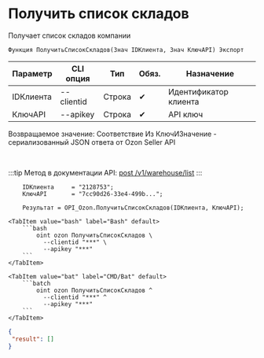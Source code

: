 ﻿---
sidebar_position: 1
---


# Получить список складов
 Получает список складов компании



`Функция ПолучитьСписокСкладов(Знач IDКлиента, Знач КлючAPI) Экспорт`

  | Параметр | CLI опция | Тип | Обяз. | Назначение |
  |-|-|-|-|-|
  | IDКлиента | --clientid | Строка | &#x2714; | Идентификатор клиента |
  | КлючAPI | --apikey | Строка | &#x2714; | API ключ |

  
  Возвращаемое значение:   Соответствие Из КлючИЗначение - сериализованный JSON ответа от Ozon Seller API

<br/>

:::tip
Метод в документации API: [post /v1/warehouse/list](https://docs.ozon.ru/api/seller/#operation/WarehouseAPI_WarehouseList)
:::
<br/>


```bsl title="Пример использования для 1С:Предприятие/OneScript"
    IDКлиента     = "2128753";
    КлючAPI       = "7cc90d26-33e4-499b...";

    Результат = OPI_Ozon.ПолучитьСписокСкладов(IDКлиента, КлючAPI);
```
    

 <Tabs>
  
    <TabItem value="bash" label="Bash" default>
        ```bash
            oint ozon ПолучитьСписокСкладов \
              --clientid "***" \
              --apikey "***"
        ```
    </TabItem>
  
    <TabItem value="bat" label="CMD/Bat" default>
        ```batch
            oint ozon ПолучитьСписокСкладов ^
              --clientid "***" ^
              --apikey "***"
        ```
    </TabItem>
</Tabs>


```json title="Результат"
{
 "result": []
}
```
